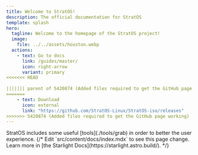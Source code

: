 ```yaml
---
title: Welcome to StratOS!
description: The official documentation for StratOS
template: splash
hero:
  tagline: Welcome to the homepage of the StratOS project!
  image:
    file: ../../assets/houston.webp
  actions:
    - text: Go to docs
      link: /guides/master/
      icon: right-arrow
      variant: primary
<<<<<<< HEAD
	
||||||| parent of 5420874 (Added files required to get the GitHub page working)
=======
    - text: Download
      icon: external
      link: "https://github.com/StratOS-Linux/StratOS-iso/releases"
>>>>>>> 5420874 (Added files required to get the GitHub page working)
---
```




<CardGrid stagger>
	<Card title="Check these out" icon="open-book">
		StratOS includes some useful [tools](./tools/grab) in order to better the user experience.
	</Card>
	{/*
	<Card title="Welcome" icon="pencil">
		Edit `src/content/docs/index.mdx` to see this page change.
	</Card>
	<Card title="Read the docs" icon="open-book">
		Learn more in [the Starlight Docs](https://starlight.astro.build/).
	</Card>
	*/}
</CardGrid>
